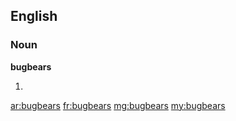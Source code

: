==English==

===Noun===
'''bugbears'''

# {{plural of|bugbear}}

[[ar:bugbears]]
[[fr:bugbears]]
[[mg:bugbears]]
[[my:bugbears]]